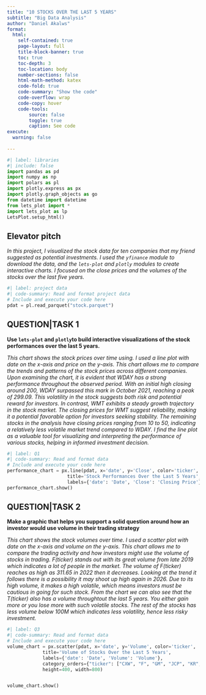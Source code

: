 ```yaml
---
title: "10 STOCKS OVER THE LAST 5 YEARS"
subtitle: "Big Data Analysis"
author: "Daniel Akalws"
format:
  html:
    self-contained: true
    page-layout: full
    title-block-banner: true
    toc: true
    toc-depth: 3
    toc-location: body
    number-sections: false
    html-math-method: katex
    code-fold: true
    code-summary: "Show the code"
    code-overflow: wrap
    code-copy: hover
    code-tools:
        source: false
        toggle: true
        caption: See code
execute: 
  warning: false
    
---
```


```python
#| label: libraries
#| include: false
import pandas as pd
import numpy as np
import polars as pl
import plotly.express as px
import plotly.graph_objects as go
from datetime import datetime
from lets_plot import *
import lets_plot as lp
LetsPlot.setup_html()
```


## Elevator pitch

_In this project, I visualized the stock data for ten companies that my friend suggested as potential investments. I used the `yfinance` module to download the data, and the `lets-plot` and `plotly` modules to create interactive charts. I focused on the close prices and the volumes of the stocks over the last five years._

```python
#| label: project data
#| code-summary: Read and format project data
# Include and execute your code here
pdat = pl.read_parquet("stock.parquet")
```


## QUESTION|TASK 1

__Use `lets-plot` and `plotly`to build interactive visualizations of the stock performances over the last 5 years.__

_This chart shows the stock prices over time using. I used a line plot with date on the x-axis and price on the y-axis. This chart allows me to compare the trends and patterns of the stock prices across different companies. Upon examining the chart, it is evident that WDAY has a strong performance throughout the observed period. With an initial high closing around 200, WDAY surpassed this mark in October 2021, reaching a peak of 299.09. This volatility in the stock suggests both risk and potential reward for investors. In contrast, WMT exhibits a steady growth trajectory in the stock market. The closing prices for WMT suggest reliability, making it a potential favorable option for investors seeking stability. The remaining stocks in the analysis have closing prices ranging from 10 to 50, indicating a relatively less volatile market trend compared to WDAY. I find the line plot as a valuable tool for visualizing and interpreting the performance of various stocks, helping in informed investment decision._

```python
#| label: Q1
#| code-summary: Read and format data
# Include and execute your code here
performance_chart = px.line(pdat, x='date', y='Close', color='ticker',
                      title='Stock Performances Over the Last 5 Years',
                      labels={'date': 'Date', 'Close': 'Closing Price'})
performance_chart.show()

```


## QUESTION|TASK 2

__Make a graphic that helps you support a solid question around how an investor would use volume in their trading strategy__

_This chart shows the stock volumes over time. I used a scatter plot with date on the x-axis and volume on the y-axis. This chart allows me to compare the trading activity and how investors might use the volume of stocks in trading. F(ticker) stands out with its great volume from late 2019 which indicates a lot of people in the market. The volume of F(ticker) reaches as high as 311.65 in 2022 then it decreases. Looking at the trend it follows there is a possibility it may shoot up high again in 2026. Due to its high volume, it makes a high volatile, which means investors must be cautious in going for such stock. From the chart we can also see that the T(ticker) also has a volume throughtout the last 5 years. You either gain more or you lose more with such volatile stocks. The rest of the stocks has less volume below 100M which indicates less volatility, hence less risky investment._





```python
#| label: Q3
#| code-summary: Read and format data
# Include and execute your code here
volume_chart = px.scatter(pdat, x='date', y='Volume', color='ticker',
             title='Volume of Stocks Over the Last 5 Years',
             labels={'date': 'Date', 'Volume': 'Volume'},
             category_orders={"ticker": ["CXW", "F", "GM", "JCP", "KR", "WDC", "NKE", "T", "WDAY", "WFC", "WMT"]},
             height=400, width=800)


volume_chart.show()

```


